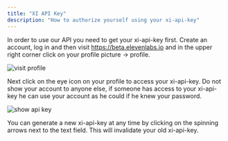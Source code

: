 ```yaml
---
title: "XI API Key"
description: "How to authorize yourself using your xi-api-key"
---
```


In order to use our API you need to get your xi-api-key first. Create an account, log in and then visit https://beta.elevenlabs.io and in the upper
right corner click on your profile picture -> profile.

![visit profile](/images/visit-profile.png)

Next click on the eye icon on your profile to access your xi-api-key. Do not show your account to anyone else, if someone has access to your xi-api-key he
can use your account as he could if he knew your password.

![show api key](/images/profile-settings.png)

You can generate a new xi-api-key at any time by clicking on the spinning arrows next to the text field. This will invalidate your old xi-api-key.
